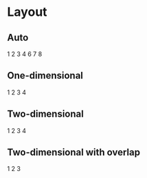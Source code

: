 
<Meta title="Dev | Layout" />

# Layout

<Story name="example">
    <TestLayout />
</Story>

## Auto

<Layout gap={major(2)} auto={major(18)}>
    <Layout.Item>
        <Item>1</Item>
    </Layout.Item>
    <Layout.Item>
        <Item>2</Item>
    </Layout.Item>
    <Layout.Item>
        <Item>3</Item>
    </Layout.Item>
    <Layout.Item>
        <Item>4</Item>
    </Layout.Item>
    <Layout.Item>
        <Item>6</Item>
    </Layout.Item>
    <Layout.Item>
        <Item>7</Item>
    </Layout.Item>
    <Layout.Item>
        <Item>8</Item>
    </Layout.Item>
</Layout>

## One-dimensional

<Layout gap={major(2)}>
    <Layout.Item column={9}>
        <Item>1</Item>
    </Layout.Item>
    <Layout.Item column={3}>
        <Item>2</Item>
    </Layout.Item>
    <Layout.Item column={3}>
        <Item>3</Item>
    </Layout.Item>
    <Layout.Item column={9}>
        <Item>4</Item>
    </Layout.Item>
</Layout>

## Two-dimensional

<Layout gap={major(2)}>
    <Layout.Item column={7} row={2}>
        <Item>1</Item>
    </Layout.Item>
    <Layout.Item column={5}>
        <Item>2</Item>
    </Layout.Item>
    <Layout.Item column={5}>
        <Item>3</Item>
    </Layout.Item>
    <Layout.Item column={12}>
        <Item>4</Item>
    </Layout.Item>
</Layout>

## Two-dimensional with overlap

<Layout gap={major(2)}>
    <Layout.Item column={[1, 8]} row={[1, 3]}>
        <Item>1</Item>
    </Layout.Item>
    <Layout.Item column={[1, 8]} row={[3, 5]}>
        <Item>2</Item>
    </Layout.Item>
    <Layout.Item column={[5, -1]} row={[2, 4]}>
        <Item>3</Item>
    </Layout.Item>
</Layout>
